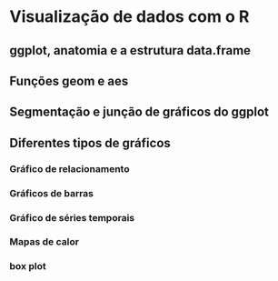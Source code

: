 # Visualização de dados com o R {#visu}
 
## ggplot, anatomia e a estrutura data.frame

## Funções geom e aes 

## Segmentação e junção de gráficos do ggplot



## Diferentes tipos de gráficos 
  
### Gráfico de relacionamento

### Gráficos de barras

### Gráfico de séries temporais

### Mapas de calor

### box plot
 
